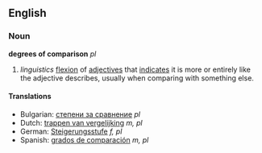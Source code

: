 ==English==

===Noun===
'''degrees of comparison''' ''pl''

# ''linguistics'' [[flexion]] of [[adjective]]s that [[indicate]]s it is more or entirely like the adjective describes, usually when comparing with something else.

====Translations====
*Bulgarian: [[степени за сравнение]] ''pl''
*Dutch: [[trappen van vergelijking]] ''m, pl''
*German: [[Steigerungsstufe]] ''f, pl''
*Spanish: [[grados de comparación]] ''m, pl''